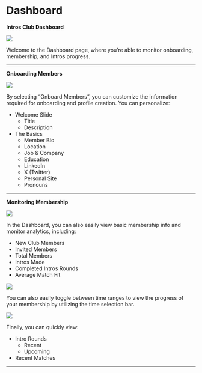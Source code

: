 # Dashboard

**Intros Club Dashboard**

![](/images/dashboard1.png)

Welcome to the Dashboard page, where you’re able to monitor onboarding, membership, and Intros progress. 

---

**Onboarding Members**

![](/images/dashboard2.png)

By selecting “Onboard Members”, you can customize the information required for onboarding and profile creation. You can personalize:

- Welcome Slide
    - Title
    - Description
- The Basics
    - Member Bio
    - Location
    - Job & Company
    - Education
    - LinkedIn
    - X (Twitter)
    - Personal Site
    - Pronouns

---

**Monitoring Membership**

![](/images/dashboard3.png)

In the Dashboard, you can also easily view basic membership info and monitor analytics, including: 

- New Club Members
- Invited Members
- Total Members
- Intros Made
- Completed Intros Rounds
- Average Match Fit

![](/images/dashboard4.png)

You can also easily toggle between time ranges to view the progress of your membership by utilizing the time selection bar.

![](/images/dashboard5.png)

Finally, you can quickly view:

- Intro Rounds
    - Recent
    - Upcoming
- Recent Matches

---
